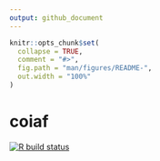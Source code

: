 ```yaml
---
output: github_document
---
```


<!-- README.md is generated from README.Rmd. Please edit that file -->

```r
knitr::opts_chunk$set(
  collapse = TRUE,
  comment = "#>",
  fig.path = "man/figures/README-",
  out.width = "100%"
)
```

# coiaf

<!-- badges: start -->
[![R build status](https://github.com/r-lib/usethis/workflows/R-CMD-check/badge.svg)](https://github.com/r-lib/usethis/actions)
<!-- badges: end -->

